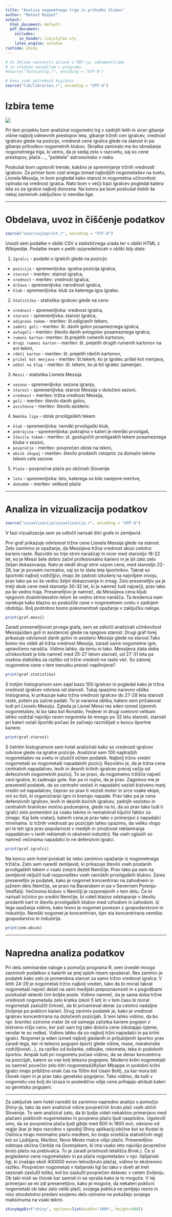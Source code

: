 ```yaml
---
title: "Analiza nogometnega trga in prihodki klubov"
author: "Matevž Raspet"
output:
  html_document: default
  pdf_document:
    includes:
      in_header: lib/styles.sty
    latex_engine: xelatex
runtime: shiny
---
```


```r
# Če želimo nastaviti pisave v PDF-ju, odkomentiramo
# in sledimo navodilom v programu.
#source("fontconfig.r", encoding = "UTF-8")

# Uvoz vseh potrebnih knjižnic
source("lib/libraries.r", encoding = "UTF-8")
```

# Izbira teme


![](https://images.pexels.com/photos/39562/the-ball-stadion-football-the-pitch-39562.jpeg?cs=srgb&dl=ball-football-game-39562.jpg&fm=jpg)



Pri tem projektu bom analiziral nogometni trg v zadnjih letih in sicer gibanje višine najbolj odmevnih prestopov leta, gibanje tržnih cen igralcev,  vrednost igralcev glede na pozicijo, vrednost cene igralca glede na starost in pa gibanje prihodkov nogometnih klubov. Skratka zanimalo me bo obnašanje nogometnega trga, ki vemo, da je sedaj zelo v razcvetu, saj so cene prestopov, plače ...,  "poletele" astronomsko v nebo.

Poskušal bom ugotoviti trende, kakšno je spreminjanje tržnih vrednosti igralcev. Za primer bom vzel enega izmed najboljših nogometašev na svetu, Lionela Messija, in bom pogledal kako starost in nogometna učinovitost vplivata na vrednost igralca. Nato bom v večji bazi igralcev pogledal katera leta so za igralce najbolj donosna. Na koncu pa bom poskušal dobiti še nekaj zanimivih zaključkov iz nemške lige.


***

# Obdelava, uvoz in čiščenje podatkov

```r
source("uvoz/vajasprint.r", encoding = "UTF-8")
```

Uvozil sem podatke  v obliki CSV s statističnega urada ter v obliki HTML
z Wikipedije. Podatke imam v petih razpredelnicah v obliki *tidy data*.

1. `Igralci` - podatki o igralcih glede na pozicijo
  - `pozicija` - spremenljivka: igralna pozicija igralca,
  - `starost` - meritev: starost igralca,
  - `vrednost` - meritev: vrednost igralca,
  - `država` - spremenljivka: narodnost igralca,
  - `klub` - spremenljivka: klub za katerega igra igralec.
  
2. `Statistika` - statistika igralcev glede na ceno
  - `vrednost` - spremenljivka: vrednost igralca,
  - `starost` - spremenljivka: starost igralca,
  - `odigrane tekme` - meritev: št.odigranih tekem,
  - `zadeti goli` - meritev. št. danih golov posameznega igralca,
  - `avtogoli` - meritev: število danih avtogolov posameznega igralca,
  - `rumeni karton`- meritev: št.prejetih rumenih kartonov,
  - `drugi rumeni karton` - meritev: št. prejetih drugih rumenih kartonov na eni tekmi,
  - `rdeči karton` - meritev: št. prejetih rdečih kartonov,
  - `prišel kot menjava` - meritev: št.tekem, ko je igralec prišel kot menjava,
  - `odšel na klop` - meritev: št. tekem, ko je bil igralec zamenjan.

3. `Messi` - statistika Lionela Messija
  - `sezona` - spremenljivka: sezona igranja,
  - `starost` - spremenljivka: starost Messija v določeni sezoni,
  - `vrednost` - meritev: tržna vrednost Messija,
  - `goli` - meritev: število danih golov,
  - `asistence` - meritev: število asistenc.
  
  
4. `Nemška liga` - obisk prvoligaških tekem
  - `klub` - spremenljivka: nemški prvoligaški klub,
  - `pokrajina` - spremenljivka: pokrajina v kateri je nemški prvoligaš,
  - `število tekem` - meritev: st. gostujočih prvoligaskih tekem posameznega kluba v sezoni,
  - `povprečje` - meritev: povprečen obisk na tekmi,
  - `obisk skupaj` - meritev: število prodanih vstopnic za domače tekme tekom cele sezone
  
5. `Plače` - povprečne plače po občinah Slovenije
  - `leto` - spremenljivka: leto, katerega so bile narejene meritve,
  - `dohodek` - meritev: velikost plače



***

# Analiza in vizualizacija podatkov

```r
source("vizualizacija/vizualizacija.r", encoding = "UTF-8")
```

V fazi vizualizacije sem se odločil narisati štiri grafe in zemljevid.

Prvi graf prikazuje odvisnost tržne cene Lionela Messija glede na starost. 
Zelo zanimivo je opažanje, da Messijeva tržna vrednost skozi celotno kariero raste. Razvidni so trije strmi naraščaji in sicer med starostjo 18-22 let, ko je Messi šele dobro začel profesionalno kariero in je bil zato zelo željan dokazovanja. Nato je sledil drugi strm vzpon cene, med starostjo 22-26, kar je povsem normalno, saj so to zlata leta športnikov. Takrat so športniki najbolj vzdržljjivi, imajo že zadosti izkušenj na najvišjem nivoju, prav tako pa so še vedno željni dokazovanja in zmag.
Zelo presenetljiv pa je tretji skok cene med starostjo 30-32 let, ki je namreč tudi največji, prav tako pa še vedno traja. Presenetljivo je namreč, da Messijeva cena kljub njegovim dvaintridesetim letom še vedno strmo narašča. Ta tendenca nam narekuje kako blazno so poskočile cene v nogometnem svetu v zadnjem obdobju.
Bolj podrobno bomo pokomenitrali opažanja v zaključku naloge.

```r
print(graf.messi)
```


Zaradi presenetljivosti prvega grafa, sem se odločil analizirati učinkovitost Messija(dani goli in asistence) glede na njegovo starost.
Drugi graf torej  prikazuje odvisnost danih golov in asistenc Messija glede na starost.Tako bomo res videli ali  tržna vrednost Messija, zaradi same nogometne igre, upravičeno narašča.
Vidimo lahko, da temu ni tako. Messijeva zlata doba učinkovitosti je bila namreč med 25-27 letom starosti, od 27-31 leta pa osebna statistika za razliko od tržne vredosti ne raste več.
So zatorej nogometne cene v tem trenutku preveč napihnjene?
```r
print(graf.statistika)
```

S tretjim histogramom sem zajel bazo 100 igralcev in pogledal kako je tržna vrednost igralcev odvisna od starosti.
Tukaj opazimo naravno obliko histograma, ki prikazuje kako tržna vrednost igralcev do 27-28 leta starosti raste, potem pa začne padati.
To je naravna oblika, katero sem pričakoval tudi pri Lionelu Messiju. Zgleda je Lionel Messi res eden izmed izjemnih nogometašev, ki bo tako kot Ronaldo, Federer in drugi svetovni velikani lahko vzdržal najvišjo raven nogometa še mnogo po 32 letu starosti, starosti pri kateri ostali športiki počasi že začnejo razmišljati o koncu športne kariere.

```r
print(graf.starost)
```


S četrtim histogramom sem hotel analizirati kako so vrednosti igralcev odvisne glede na igralne pozicije.
Analiziral sem 100 najdražjih nogometašev na svetu in izluščil očiten podatek. Najbolj tržno vredni nogometaši so nogometaši napadalnih pozicij. Razvidno je, da je tržna cena centralnih napadalcev, levih in desnih krilnih igralcev precej večja od defenzivnih nogometnih pozicij.
To se pravi, da nogometno tržišče največ ceni igralce, ki zadevajo gole. Kar pa ni nujno, da je prav. Zagotovo me je presenetil podatek, da so centralni vezisti in napadalni vezisti bistveno manj vredni od napadalcev, čeprav so prav ti vezisti motor in srce vsake ekipe, oni so tisti, ki organiziranjo igro in kreirajo napade. 
Prav tako pa je cena defenzivnih igralcev, levih in desnih bočnih igralcev, zadnjih vezistov in centralnih branilcev močno podcenjena, glede na to, da so prav tako tudi ti igralci zelo pomembni za vsako tekmo in nemalokrat ključni faktor za zmago. Kaj šele vratarji, katerih cena je prav tako v primerjavi z napadalci minimalna.
Iz tržnih vrednosti po pozicijah lahko opazimo, da veliko vlogo pri le teh igra prav popularnost v medijih in zmožnost reklamiranja napadalcev v ranih reklamah in obutveni industirji. Na vseh oglasih so namreč večinoma napadalci in ne defenzivni igralci.

```r
print(graf.igralci)
```

Na koncu sem hotel poiskati še neko zanimivo opažanje iz nogometnega tržišča.
Zato sem naredil zemljevid, ki prikazuje število vseh prodanih prvoligaških tekem v vsaki zvezni deželi Nemčije. Prav tako pa sem na zemljevid vključil tudi razporeditev vseh nemških prvoligaških klubov.
Zares presenetljiv je podatek, kako je nogomet koncentriran na zahodnem in južnem delu Nemčije, se pravi na Bavarskem in pa v Severnem Porenju-Vestfaliji. Večinoma klubov v Nemčiji je razporejenih v tem delu. Če bi narisali ločnico po sredini Nemčije, bi videli blazno odstopanje v številu prodanih kart in številu prvoligaških klubov med vzhodom in zahodom.
Iz tega opažanja vidimo, kako tesno je nogomet povezan z gospodarstvom in industrijo. Nemški nogomet je koncentriran, kjer sta koncentrirana nemško  gospodarstvo in industrija.


```r
print(zem.obisk)
```


***

# Napredna analiza podatkov

Pri delu seminarske naloge s pomočjo programa R, sem izvedel mnogo zanimivih podatkov o katerih se prej sploh nisem spraševal.
Res zanimiv je podatek kako zelo je pomembna starost za samo tržno vrednost igralca. V letih 24-29 je nogometaš tržno najbolj vreden, tako da bi morali takrat nogometaši največ delati na sami medijski prepoznavnosti in s pogodbami poizkušali skleniti čim boljše posle. Vidimo namreč, da je sama doba tržne vrednosti nogometaša zelo kratka (okoli 5 let) in v tem času bi moral nogometaš zaslužiti čimveč, da bi privarčeval denar za celotno nadaljne življenje po poklicni karieri.
Drug zanimiv podatek je, kako je vrednost igralcev koncentrirana na določenih pozicijah. S tem lahko vidimo, da bo npr. branilec oziroma vratar že od samega začetka kariere pogojen z bistveno nižjo ceno, ker pač sam trg tako določa cene (obstajajo izjeme, vendar te so redke). Vidimo lahko da so najbolj tržni napadalci in pa krilni igralci. 
Nogomet je eden izmed najbolj gledanih in priljubljenih športov prav zaradi tega, ker ni telesno pogojen šport( glede višine, mase, maratonske vzdržljivosti...), za razliko od košarke, odbojke, rokometa, teka in podobnih športov.
Ampak tudi pri nogometu počasi vidimo, da se denar koncentrira na pozicijah, katere so vse bolj telesno pogojene. Moderni krilni nogometaši so namreč povečini zelo hitri nogometaši(Kylian Mbappe in podobni krilni igralci imajo približno enak čas na 100m kot Usain Bolt), za kar mora biti človek rojen in je prav tako genetsko pogojeno. Tako vidimo, da tudi v nogometu vse bolj do izraza in posledično višje cene prihajajo atributi kateri so genetsko pogojeni.



***


Za zaključek sem hotel narediti še zanimivo napredno analizo s pomočjo Shiny-ja, tako da sem analiziral višine povprečnih  bruto plač vseh občin Slovenije. To sem analiziral zato, da bi ljudje videli nekakšno primerjavo med plačami poklicnih nogometašev in povpreno plačo ljudi nasplošno. Ugotovili smo, da se povprečna plača ljudi giblje med 800 in 1800 evri, odvisno od regije (kar je lepo razvidno v spodnji Shiny aplikaciji;občine kot so Kostel in Osilnica imajo minimalno plačo medtem, ko imajo središča statističnih regij kot so Ljubljana, Maribor, Novo Mesto malce višjo plačo. Presenetljivo odstopa občina Cerklje na Gorenjskem, ki ima vsako leto najvišjo povprečno bruto plačo na prebivalca. To je zaradi prisitnosti letališča Brnik.). Če si pogledamo cene nogometašev in pa plače nogometašev v npr. italijanski ligi, ki znašajo okoli 400000 evrov letno(bruto plača), vidimo to ekstremno razliko. Povprečen nogometaš v italijanski ligi bo tako v dveh ali treh sezonah zaslužil toliko, kot bo zaslužil povprečen delavec v celem življenju. Ob taki misli se človek kar zamisli in se vpraša kako je to mogoče.
V tej primerjavi se mi zdi presenetljivo, kako je mogoče, da nekateri poklicni nogometaši ob tako zelo veliki plači, svojega poklica ne jemljejo resno in niso stoodstotno predani svojemu delu oziroma ne pokažejo svojega maksimuma na vsaki tekmi.

  
```r
shinyAppDir("shiny", options=list(width="100%", height=600))
```

